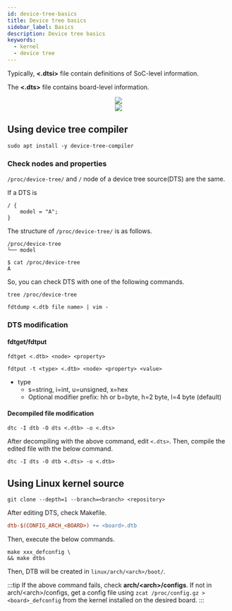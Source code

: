 ```yaml
---
id: device-tree-basics
title: Device tree basics
sidebar_label: Basics
description: Device tree basics
keywords:
  - kernel
  - device tree
---
```



Typically, **<.dtsi\>** file contain definitions of SoC-level information.

The **<.dts\>** file contains board-level information.

<center>
  <img
    src={useBaseUrl(
      'img/linux/linux-kernel/device-tree/device-tree-inclusion-example.jpg'
    )}
  />
</center>

<center>
  <img
    src={useBaseUrl('img/linux/linux-kernel/device-tree/device-tree-terms.jpg')}
  />
</center>

## Using device tree compiler

```shell
sudo apt install -y device-tree-compiler
```

### Check nodes and properties

`/proc/device-tree/` and `/` node of a device tree source(DTS) are the same.

If a DTS is

```clike
/ {
    model = "A";
}
```

The structure of `/proc/device-tree/` is as follows.

```shell
/proc/device-tree
└── model
```

```shell {1}
$ cat /proc/device-tree
A
```

So, you can check DTS with one of the following commands.

```shell
tree /proc/device-tree
```

```shell
fdtdump <.dtb file name> | vim -
```

### DTS modification

#### fdtget/fdtput

```shell
fdtget <.dtb> <node> <property>
```

```shell
fdtput -t <type> <.dtb> <node> <property> <value>
```

- type
  - s=string, i=int, u=unsigned, x=hex
  - Optional modifier prefix: hh or b=byte, h=2 byte, l=4 byte (default)

#### Decompiled file modification

```shell
dtc -I dtb -O dts <.dtb> -o <.dts>
```

After decompiling with the above command, edit `<.dts>`. Then, compile the edited file with the below command.

```shell
dtc -I dts -O dtb <.dts> -o <.dtb>
```

## Using Linux kernel source

```shell
git clone --depth=1 --branch=<branch> <repository>
```

After editing DTS, check Makefile.

```makefile title="linux/arch/<arch>/boot/dts/<vendor>/Makefile"
dtb-$(CONFIG_ARCH_<BOARD>) += <board>.dtb
```

Then, execute the below commands.

```shell
make xxx_defconfig \
&& make dtbs
```

Then, DTB will be created in `linux/arch/<arch>/boot/`.

:::tip
If the above command fails, check **arch/<arch\>/configs**. If not in arch/<arch\>/configs, get a config file using `zcat /proc/config.gz > <board>_defconfig` from the kernel installed on the desired board.
:::
